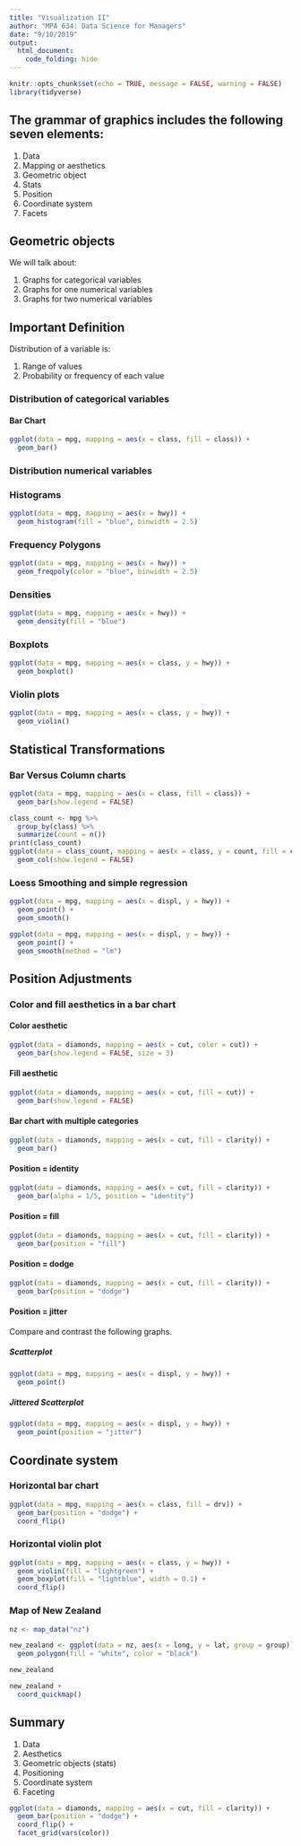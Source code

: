 ```yaml
---
title: "Visualization II"
author: "MPA 634: Data Science for Managers"
date: "9/10/2019"
output:
  html_document:
    code_folding: hide
---
```


```r
knitr::opts_chunk$set(echo = TRUE, message = FALSE, warning = FALSE)
library(tidyverse)
```

## The grammar of graphics includes the following seven elements:  
1.  Data
2.  Mapping or aesthetics
3.  Geometric object
4.  Stats
5.  Position
6.  Coordinate system
7.  Facets

## Geometric objects  

We will talk about:  

1.  Graphs for categorical variables
2.  Graphs for one numerical variables
3.  Graphs for two numerical variables

## Important Definition  

Distribution of a variable is:  

1. Range of values
2. Probability or frequency of each value  

### Distribution of  categorical variables

#### Bar Chart  

```r
ggplot(data = mpg, mapping = aes(x = class, fill = class)) +
  geom_bar()
```  

### Distribution numerical variables

### Histograms  

```r
ggplot(data = mpg, mapping = aes(x = hwy)) +
  geom_histogram(fill = "blue", binwidth = 2.5)
```  

### Frequency Polygons  

```r
ggplot(data = mpg, mapping = aes(x = hwy)) +
  geom_freqpoly(color = "blue", binwidth = 2.5)
``` 

### Densities  

```r
ggplot(data = mpg, mapping = aes(x = hwy)) +
  geom_density(fill = "blue")
```  

### Boxplots

```r
ggplot(data = mpg, mapping = aes(x = class, y = hwy)) +
  geom_boxplot()
```

### Violin plots  

```r
ggplot(data = mpg, mapping = aes(x = class, y = hwy)) +
  geom_violin()
```

## Statistical Transformations

### Bar Versus Column charts

```r
ggplot(data = mpg, mapping = aes(x = class, fill = class)) +
  geom_bar(show.legend = FALSE)
```  

```r
class_count <- mpg %>% 
  group_by(class) %>% 
  summarize(count = n())
print(class_count)
ggplot(data = class_count, mapping = aes(x = class, y = count, fill = class)) +
  geom_col(show.legend = FALSE)
```  

### Loess Smoothing and simple regression

```r
ggplot(data = mpg, mapping = aes(x = displ, y = hwy)) +
  geom_point() +
  geom_smooth()
```

```r
ggplot(data = mpg, mapping = aes(x = displ, y = hwy)) +
  geom_point() +
  geom_smooth(method = "lm")
```

## Position Adjustments

### Color and fill aesthetics in a bar chart

#### Color aesthetic

```r
ggplot(data = diamonds, mapping = aes(x = cut, color = cut)) +
  geom_bar(show.legend = FALSE, size = 3)
```  

#### Fill aesthetic

```r
ggplot(data = diamonds, mapping = aes(x = cut, fill = cut)) +
  geom_bar(show.legend = FALSE)
```

#### Bar chart with multiple categories

```r
ggplot(data = diamonds, mapping = aes(x = cut, fill = clarity)) +
  geom_bar()
```

#### Position = identity

```r
ggplot(data = diamonds, mapping = aes(x = cut, fill = clarity)) +
  geom_bar(alpha = 1/5, position = "identity")
```

#### Position = fill

```r
ggplot(data = diamonds, mapping = aes(x = cut, fill = clarity)) +
  geom_bar(position = "fill")
```  

#### Position = dodge  

```r
ggplot(data = diamonds, mapping = aes(x = cut, fill = clarity)) +
  geom_bar(position = "dodge")
```  

#### Position = jitter

Compare and contrast the following graphs.  

##### Scatterplot  

```r
ggplot(data = mpg, mapping = aes(x = displ, y = hwy)) +
  geom_point() 
```
##### Jittered Scatterplot  

```r
ggplot(data = mpg, mapping = aes(x = displ, y = hwy)) +
  geom_point(position = "jitter")
``` 

## Coordinate system

### Horizontal bar chart

```r
ggplot(data = mpg, mapping = aes(x = class, fill = drv)) +
  geom_bar(position = "dodge") +
  coord_flip()
```

### Horizontal violin plot
```r
ggplot(data = mpg, mapping = aes(x = class, y = hwy)) +
  geom_violin(fill = "lightgreen") +
  geom_boxplot(fill = "lightblue", width = 0.1) +
  coord_flip()
``` 

### Map of New Zealand  

```r
nz <- map_data("nz")

new_zealand <- ggplot(data = nz, aes(x = long, y = lat, group = group)) +
  geom_polygon(fill = "white", color = "black")

new_zealand

new_zealand +
  coord_quickmap()
```

## Summary  

1.  Data
2.  Aesthetics  
3.  Geometric objects (stats)
4.  Positioning
5.  Coordinate system
6.  Faceting

```r
ggplot(data = diamonds, mapping = aes(x = cut, fill = clarity)) +
  geom_bar(position = "dodge") +
  coord_flip() +
  facet_grid(vars(color))
```







